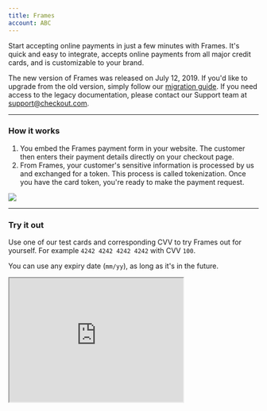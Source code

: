 ```yaml
--- 
title: Frames
account: ABC
---
```


Start accepting online payments in just a few minutes with Frames. It's quick and easy to integrate, accepts online payments from all major credit cards, and is customizable to your brand.

<TipBox variant="info" >

The new version of Frames was released on July 12, 2019. If you'd like to upgrade from the old version, simply follow our [migration guide](/integrate/frames/frames-migration-guide). If you need access to the legacy documentation, please contact our Support team at [support@checkout.com](support@checkout.com).

</TipBox>

---

### How it works

1. You embed the Frames payment form in your website. The customer then enters their payment details directly on your checkout page.
2. From Frames, your customer's sensitive information is processed by us and exchanged for a token. This process is called tokenization. Once you have the card token, you're ready to make the payment request.

<img src="/docs/Integrate/Frames/Frames.png" withFullscreenPreview />

---

### Try it out

Use one of our test cards and corresponding CVV to try Frames out for yourself. For example `4242 4242 4242 4242` with CVV `100`.

You can use any expiry date (`mm/yy`), as long as it's in the future.

<Box horizontal="sm" align="center">
  <Iframe
    src="https://assets.checkout.com/docs/examples/1liner-new/index.html"
    height="250"
    width="350"
  />
</Box>

---

### Integrate Frames

#### Before you start

Make sure you have your `public_key`. You can find it in the <ExternalLink href="https://hub.checkout.com" target="_blank">Hub</ExternalLink>, under _Settings > Channels_. If you don't have an account with us yet, you can <ExternalLink href="https://www.checkout.com/get-test-account" target="_blank">create a free test account now</ExternalLink>.

#### Add the code snippet to your site

he following code snippet is the start of the payment process and allows you to tokenize a customer's sensitive card information using Frames. Simply copy it and add it to your checkout page, replacing the supplied `publicKey` with your own. The card token will be posted via the URL specified in the form's `action` attribute.

```html
<!DOCTYPE html>
<html lang="en">
  <head>
    <meta charset="utf-8" />
    <meta name="viewport" content="width=device-width, initial-scale=1.0" />
    <title>Checkout Frames v2</title>
    <style>
      *,
      *::after,
      *::before {
        box-sizing: border-box;
      }
      html {
        padding: 1rem;
        background-color: #fff;
        font-family: -apple-system, BlinkMacSystemFont, 'Segoe UI', Roboto, Oxygen, Ubuntu,
          Cantarell, 'Open Sans', 'Helvetica Neue', sans-serif;
      }
      #payment-form {
        width: 31.5rem;
        margin: 0 auto;
      }
      iframe {
        width: 100%;
      }
      .one-liner {
        display: flex;
        flex-direction: column;
      }
      #pay-button {
        border: none;
        border-radius: 3px;
        color: #fff;
        font-weight: 500;
        height: 40px;
        width: 100%;
        background-color: #13395e;
        box-shadow: 0 1px 3px 0 rgba(19, 57, 94, 0.4);
      }
      #pay-button:active {
        background-color: #0b2a49;
        box-shadow: 0 1px 3px 0 rgba(19, 57, 94, 0.4);
      }
      #pay-button:hover {
        background-color: #15406b;
        box-shadow: 0 2px 5px 0 rgba(19, 57, 94, 0.4);
      }
      #pay-button:disabled {
        background-color: #697887;
        box-shadow: none;
      }
      #pay-button:not(:disabled) {
        cursor: pointer;
      }
      .card-frame {
        border: solid 1px #13395e;
        border-radius: 3px;
        width: 100%;
        margin-bottom: 8px;
        height: 40px;
        box-shadow: 0 1px 3px 0 rgba(19, 57, 94, 0.2);
      }
      .card-frame.frame--rendered {
        opacity: 1;
      }
      .card-frame.frame--rendered.frame--focus {
        border: solid 1px #13395e;
        box-shadow: 0 2px 5px 0 rgba(19, 57, 94, 0.15);
      }
      .card-frame.frame--rendered.frame--invalid {
        border: solid 1px #d96830;
        box-shadow: 0 2px 5px 0 rgba(217, 104, 48, 0.15);
      }
      .success-payment-message {
        color: #13395e;
        line-height: 1.4;
      }
      .token {
        color: #b35e14;
        font-size: 0.9rem;
        font-family: monospace;
      }
      @media screen and (min-width: 31rem) {
        .one-liner {
          flex-direction: row;
        }
        .card-frame {
          width: 318px;
          margin-bottom: 0;
        }
        #pay-button {
          width: 175px;
          margin-left: 8px;
        }
      }
    </style>
  </head>

  <body>
    <!-- add frames script -->
    <script src="https://cdn.checkout.com/js/framesv2.min.js"></script>

    <form id="payment-form" method="POST" action="https://merchant.com/charge-card">
      <div class="one-liner">
        <div class="card-frame">
          <!-- form will be added here -->
        </div>
        <!-- add submit button -->
        <button id="pay-button" disabled>PAY GBP 24.99</button>
      </div>
      <p class="success-payment-message"></p>
    </form>

    <script>
      var payButton = document.getElementById('pay-button');
      var form = document.getElementById('payment-form');

      Frames.init('pk_test_6ff46046-30af-41d9-bf58-929022d2cd14');

      Frames.addEventHandler(Frames.Events.CARD_VALIDATION_CHANGED, function (event) {
        console.log('CARD_VALIDATION_CHANGED: %o', event);

        payButton.disabled = !Frames.isCardValid();
      });

      Frames.addEventHandler(Frames.Events.CARD_TOKENIZED, function (event) {
        var el = document.querySelector('.success-payment-message');
        el.innerHTML =
          'Card tokenization completed<br>' +
          'Your card token is: <span class="token">' +
          event.token +
          '</span>';
      });

      form.addEventListener('submit', function (event) {
        payButton.disabled = true; // disables pay button once submitted
        event.preventDefault();
        Frames.submitCard();
      });
    </script>
  </body>
</html>
```

---

### Make Frames your own

#### Customization

Although we kept our demo simple, you have a lot of control over the appearance of your form—from the colors and styling, to whether you want to display one input field or several. Check out our [Frames customization guide](/integrate/frames/frames-customization-guide) for more details and examples.

#### Configuration options

You'll find a list of all the possible configuration options in our [Frames reference guide](/integrate/frames/frames-reference).

---

### Next step

Now that you've got your card token, you're ready to [request your first card payment](/payments/accept-payments/request-a-card-payment).

